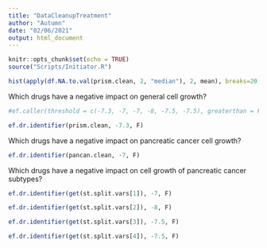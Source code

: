 ```yaml
---
title: "DataCleanupTreatment"
author: "Autumn"
date: "02/06/2021"
output: html_document
---
```


```r
knitr::opts_chunk$set(echo = TRUE)
source("Scripts/Initiator.R")
```


```r
hist(apply(df.NA.to.val(prism.clean, 2, "median"), 2, mean), breaks=20, main="Drug Efficacy across Pancreatic Cancer Cell Lines", xlab="Mean Logfold Drug Effect on Cell Growth", ylab="Number of Drugs")
```


Which drugs have a negative impact on general cell growth?

```r
#ef.caller(threshold = c(-7.3, -7, -7, -8, -7.5, -7.5), greaterthan = F, addat = c("prism.clean", "pancan.clean"))
```


```r
ef.dr.identifier(prism.clean, -7.3, F)
```


Which drugs have a negative impact on pancreatic cancer cell growth?

```r
ef.dr.identifier(pancan.clean, -7, F)
```


Which drugs have a negative impact on cell growth of pancreatic cancer subtypes?
```r
ef.dr.identifier(get(st.split.vars[1]), -7, F)
```
```r
ef.dr.identifier(get(st.split.vars[2]), -8, F)
```
```r
ef.dr.identifier(get(st.split.vars[3]), -7.5, F)
```
```r
ef.dr.identifier(get(st.split.vars[4]), -7.5, F)
```
```r

```











